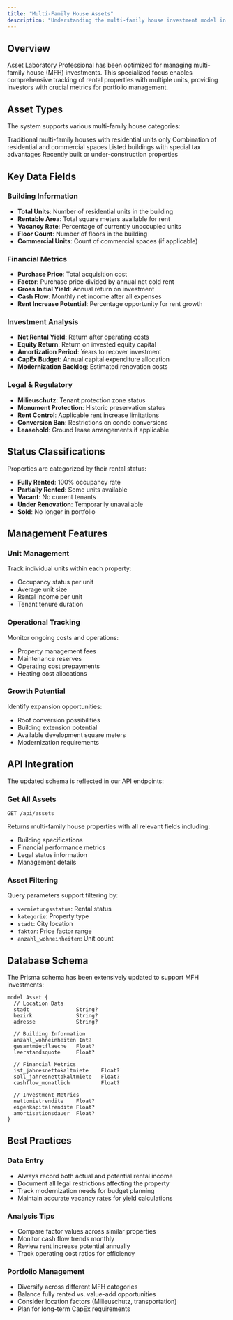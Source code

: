 ```yaml
---
title: "Multi-Family House Assets"
description: "Understanding the multi-family house investment model in Asset Laboratory"
---
```


## Overview

Asset Laboratory Professional has been optimized for managing multi-family house (MFH) investments. This specialized focus enables comprehensive tracking of rental properties with multiple units, providing investors with crucial metrics for portfolio management.

## Asset Types

The system supports various multi-family house categories:

<CardGroup cols={2}>
  <Card title="Standard MFH" icon="building">
    Traditional multi-family houses with residential units only
  </Card>
  <Card title="Mixed-Use Buildings" icon="store">
    Combination of residential and commercial spaces
  </Card>
  <Card title="Monument Protected" icon="landmark">
    Listed buildings with special tax advantages
  </Card>
  <Card title="New Construction" icon="hammer">
    Recently built or under-construction properties
  </Card>
</CardGroup>

## Key Data Fields

### Building Information
- **Total Units**: Number of residential units in the building
- **Rentable Area**: Total square meters available for rent
- **Vacancy Rate**: Percentage of currently unoccupied units
- **Floor Count**: Number of floors in the building
- **Commercial Units**: Count of commercial spaces (if applicable)

### Financial Metrics
- **Purchase Price**: Total acquisition cost
- **Factor**: Purchase price divided by annual net cold rent
- **Gross Initial Yield**: Annual return on investment
- **Cash Flow**: Monthly net income after all expenses
- **Rent Increase Potential**: Percentage opportunity for rent growth

### Investment Analysis
- **Net Rental Yield**: Return after operating costs
- **Equity Return**: Return on invested equity capital
- **Amortization Period**: Years to recover investment
- **CapEx Budget**: Annual capital expenditure allocation
- **Modernization Backlog**: Estimated renovation costs

### Legal & Regulatory
- **Milieuschutz**: Tenant protection zone status
- **Monument Protection**: Historic preservation status
- **Rent Control**: Applicable rent increase limitations
- **Conversion Ban**: Restrictions on condo conversions
- **Leasehold**: Ground lease arrangements if applicable

## Status Classifications

Properties are categorized by their rental status:

- **Fully Rented**: 100% occupancy rate
- **Partially Rented**: Some units available
- **Vacant**: No current tenants
- **Under Renovation**: Temporarily unavailable
- **Sold**: No longer in portfolio

## Management Features

### Unit Management
Track individual units within each property:
- Occupancy status per unit
- Average unit size
- Rental income per unit
- Tenant tenure duration

### Operational Tracking
Monitor ongoing costs and operations:
- Property management fees
- Maintenance reserves
- Operating cost prepayments
- Heating cost allocations

### Growth Potential
Identify expansion opportunities:
- Roof conversion possibilities
- Building extension potential
- Available development square meters
- Modernization requirements

## API Integration

The updated schema is reflected in our API endpoints:

### Get All Assets
```http
GET /api/assets
```

Returns multi-family house properties with all relevant fields including:
- Building specifications
- Financial performance metrics
- Legal status information
- Management details

### Asset Filtering
Query parameters support filtering by:
- `vermietungsstatus`: Rental status
- `kategorie`: Property type
- `stadt`: City location
- `faktor`: Price factor range
- `anzahl_wohneinheiten`: Unit count

## Database Schema

The Prisma schema has been extensively updated to support MFH investments:

```prisma
model Asset {
  // Location Data
  stadt               String?
  bezirk              String?
  adresse             String?

  // Building Information
  anzahl_wohneinheiten Int?
  gesamtmietflaeche   Float?
  leerstandsquote     Float?

  // Financial Metrics
  ist_jahresnettokaltmiete    Float?
  soll_jahresnettokaltmiete   Float?
  cashflow_monatlich          Float?

  // Investment Metrics
  nettomietrendite    Float?
  eigenkapitalrendite Float?
  amortisationsdauer  Float?
}
```

## Best Practices

### Data Entry
- Always record both actual and potential rental income
- Document all legal restrictions affecting the property
- Track modernization needs for budget planning
- Maintain accurate vacancy rates for yield calculations

### Analysis Tips
- Compare factor values across similar properties
- Monitor cash flow trends monthly
- Review rent increase potential annually
- Track operating cost ratios for efficiency

### Portfolio Management
- Diversify across different MFH categories
- Balance fully rented vs. value-add opportunities
- Consider location factors (Milieuschutz, transportation)
- Plan for long-term CapEx requirements